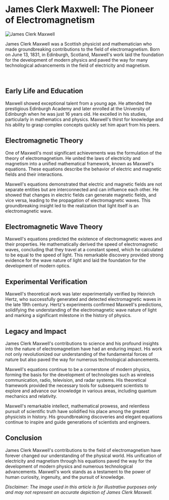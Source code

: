 
# James Clerk Maxwell: The Pioneer of Electromagnetism

<Image
  src={maxwell_img}
  alt="James Clerk Maxwell"
  className="float-left mr-4 mb-4 w-1/2 rounded-md"
  width={500}
  height={500}
/>

James Clerk Maxwell was a Scottish physicist and mathematician who made groundbreaking contributions to the field of electromagnetism. Born on June 13, 1831, in Edinburgh, Scotland, Maxwell's work laid the foundation for the development of modern physics and paved the way for many technological advancements in the field of electricity and magnetism.

<br className="clear-both" />

## Early Life and Education

Maxwell showed exceptional talent from a young age. He attended the prestigious Edinburgh Academy and later enrolled at the University of Edinburgh when he was just 16 years old. He excelled in his studies, particularly in mathematics and physics. Maxwell's thirst for knowledge and his ability to grasp complex concepts quickly set him apart from his peers.

## Electromagnetic Theory

One of Maxwell's most significant achievements was the formulation of the theory of electromagnetism. He united the laws of electricity and magnetism into a unified mathematical framework, known as Maxwell's equations. These equations describe the behavior of electric and magnetic fields and their interactions.

Maxwell's equations demonstrated that electric and magnetic fields are not separate entities but are interconnected and can influence each other. He showed that changes in electric fields can generate magnetic fields, and vice versa, leading to the propagation of electromagnetic waves. This groundbreaking insight led to the realization that light itself is an electromagnetic wave.

## Electromagnetic Wave Theory

Maxwell's equations predicted the existence of electromagnetic waves and their properties. He mathematically derived the speed of electromagnetic waves, concluding that they travel at a constant speed, which he calculated to be equal to the speed of light. This remarkable discovery provided strong evidence for the wave nature of light and laid the foundation for the development of modern optics.

## Experimental Verification

Maxwell's theoretical work was later experimentally verified by Heinrich Hertz, who successfully generated and detected electromagnetic waves in the late 19th century. Hertz's experiments confirmed Maxwell's predictions, solidifying the understanding of the electromagnetic wave nature of light and marking a significant milestone in the history of physics.

## Legacy and Impact

James Clerk Maxwell's contributions to science and his profound insights into the nature of electromagnetism have had an enduring impact. His work not only revolutionized our understanding of the fundamental forces of nature but also paved the way for numerous technological advancements.

Maxwell's equations continue to be a cornerstone of modern physics, forming the basis for the development of technologies such as wireless communication, radio, television, and radar systems. His theoretical framework provided the necessary tools for subsequent scientists to explore and advance our knowledge in various areas, including quantum mechanics and relativity.

Maxwell's remarkable intellect, mathematical prowess, and relentless pursuit of scientific truth have solidified his place among the greatest physicists in history. His groundbreaking discoveries and elegant equations continue to inspire and guide generations of scientists and engineers.

## Conclusion

James Clerk Maxwell's contributions to the field of electromagnetism have forever changed our understanding of the physical world. His unification of electricity and magnetism through his equations paved the way for the development of modern physics and numerous technological advancements. Maxwell's work stands as a testament to the power of human curiosity, ingenuity, and the pursuit of knowledge.

_Disclaimer: The image used in this article is for illustrative purposes only and may not represent an accurate depiction of James Clerk Maxwell._
